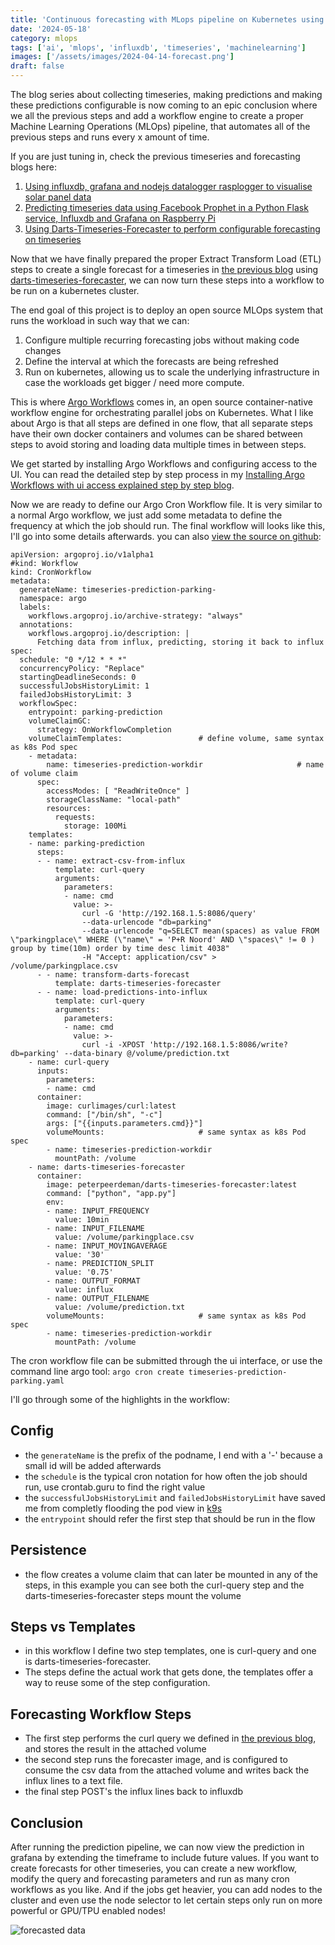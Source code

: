 ```yaml
---
title: 'Continuous forecasting with MLops pipeline on Kubernetes using Argo workflows, Influx and Darts'
date: '2024-05-18'
category: mlops
tags: ['ai', 'mlops', 'influxdb', 'timeseries', 'machinelearning']
images: ['/assets/images/2024-04-14-forecast.png']
draft: false
---
```


The blog series about collecting timeseries, making predictions and making these predictions configurable is now coming to an epic conclusion where we all the previous steps and add a workflow engine to create a proper Machine Learning Operations (MLOps) pipeline, that automates all of the previous steps and runs every x amount of time.

If you are just tuning in, check the previous timeseries and forecasting blogs here:

1) [Using influxdb, grafana and nodejs datalogger rasplogger to visualise solar panel data](./using-influxdb-grafana-and-nodejs-datalogger-to-visualise-solar-panel-data)
2) [Predicting timeseries data using Facebook Prophet in a Python Flask service, Influxdb and Grafana on Raspberry Pi](./predicting-timeseries-data-using-facebook-prophet-in-a-python-flask-service-influxdb-and-grafana-on-raspberry-pi)
3) [Using Darts-Timeseries-Forecaster to perform configurable forecasting on timeseries](./using-darts-timeseries-forecaster-to-perform-configurable-forecasting-on-timeseries)

Now that we have finally prepared the proper Extract Transform Load (ETL) steps to create a single forecast for a timeseries in [the previous blog](./using-darts-timeseries-forecaster-to-perform-configurable-forecasting-on-timeseries) using [darts-timeseries-forecaster](https://github.com/peterpeerdeman/darts-timeseries-forecaster), we can now turn these steps into a workflow to be run on a kubernetes cluster.

The end goal of this project is to deploy an open source MLOps system that runs the workload in such way that we can:

1) Configure multiple recurring forecasting jobs without making code changes
2) Define the interval at which the forecasts are being refreshed
3) Run on kubernetes, allowing us to scale the underlying infrastructure in case the workloads get bigger / need more compute.

This is where [Argo Workflows](https://argoproj.github.io/workflows/) comes in, an open source container-native workflow engine for orchestrating parallel jobs on Kubernetes. What I like about Argo is that all steps are defined in one flow, that all separate steps have their own docker containers and volumes can be shared between steps to avoid storing and loading data multiple times in between steps.

We get started by installing Argo Workflows and configuring access to the UI. You can read the detailed step by step process in my [Installing Argo Workflows with ui access explained step by step blog](./installing-argo-workflows-with-ui-access-step-by-step).

Now we are ready to define our Argo Cron Workflow file. It is very similar to a normal Argo workflow, we just add some metadata to define the frequency at which the job should run. The final workflow will looks like this, I'll go into some details afterwards. you can also [view the source on github](https://github.com/peterpeerdeman/argo-influx-prediction-workflow/blob/master/timeseries-prediction-parking.yaml):

```
apiVersion: argoproj.io/v1alpha1
#kind: Workflow
kind: CronWorkflow
metadata:
  generateName: timeseries-prediction-parking-
  namespace: argo
  labels:
    workflows.argoproj.io/archive-strategy: "always"
  annotations:
    workflows.argoproj.io/description: |
      Fetching data from influx, predicting, storing it back to influx
spec:
  schedule: "0 */12 * * *"
  concurrencyPolicy: "Replace"
  startingDeadlineSeconds: 0
  successfulJobsHistoryLimit: 1
  failedJobsHistoryLimit: 3
  workflowSpec:
    entrypoint: parking-prediction
    volumeClaimGC:
      strategy: OnWorkflowCompletion
    volumeClaimTemplates:                 # define volume, same syntax as k8s Pod spec
    - metadata:
        name: timeseries-prediction-workdir                     # name of volume claim
      spec:
        accessModes: [ "ReadWriteOnce" ]
        storageClassName: "local-path"
        resources:
          requests:
            storage: 100Mi
    templates:
    - name: parking-prediction
      steps:
      - - name: extract-csv-from-influx
          template: curl-query
          arguments:
            parameters:
            - name: cmd
              value: >-
                curl -G 'http://192.168.1.5:8086/query'
                --data-urlencode "db=parking"
                --data-urlencode "q=SELECT mean(spaces) as value FROM \"parkingplace\" WHERE (\"name\" = 'P+R Noord' AND \"spaces\" != 0 ) group by time(10m) order by time desc limit 4038"
                -H "Accept: application/csv" > /volume/parkingplace.csv
      - - name: transform-darts-forecast
          template: darts-timeseries-forecaster
      - - name: load-predictions-into-influx
          template: curl-query
          arguments:
            parameters:
            - name: cmd
              value: >-
                curl -i -XPOST 'http://192.168.1.5:8086/write?db=parking' --data-binary @/volume/prediction.txt
    - name: curl-query
      inputs:
        parameters:
        - name: cmd
      container:
        image: curlimages/curl:latest
        command: ["/bin/sh", "-c"]
        args: ["{{inputs.parameters.cmd}}"]
        volumeMounts:                     # same syntax as k8s Pod spec
        - name: timeseries-prediction-workdir
          mountPath: /volume
    - name: darts-timeseries-forecaster
      container:
        image: peterpeerdeman/darts-timeseries-forecaster:latest
        command: ["python", "app.py"]
        env:
        - name: INPUT_FREQUENCY
          value: 10min
        - name: INPUT_FILENAME
          value: /volume/parkingplace.csv
        - name: INPUT_MOVINGAVERAGE
          value: '30'
        - name: PREDICTION_SPLIT
          value: '0.75'
        - name: OUTPUT_FORMAT
          value: influx
        - name: OUTPUT_FILENAME
          value: /volume/prediction.txt
        volumeMounts:                     # same syntax as k8s Pod spec
        - name: timeseries-prediction-workdir
          mountPath: /volume
```

The cron workflow file can be submitted through the ui interface, or use the command line argo tool: `argo cron create timeseries-prediction-parking.yaml`

I'll go through some of the highlights in the workflow:

## Config 

- the `generateName` is the prefix of the podname, I end with a '-' because a small id will be added afterwards
- the `schedule` is the typical cron notation for how often the job should run, use crontab.guru to find the right value
- the `successfulJobsHistoryLimit` and `failedJobsHistoryLimit` have saved me from completly flooding the pod view in [k9s](./using-the-k9s-cli-tool-to-get-a-clear-overview-and-quick-acces-to-anything-on-your-cluster)
- the `entrypoint` should refer the first step that should be run in the flow

## Persistence

- the flow creates a volume claim that can later be mounted in any of the steps, in this example you can see both the curl-query step and the darts-timeseries-forecaster steps mount the volume

## Steps vs Templates

- in this workflow I define two step templates, one is curl-query and one is darts-timeseries-forecaster. 
- The steps define the actual work that gets done, the templates offer a way to reuse some of the step configuration.

## Forecasting Workflow Steps

- The first step performs the curl query we defined in [the previous blog](./using-darts-timeseries-forecaster-to-perform-configurable-forecasting-on-timeseries), and stores the result in the attached volume
- the second step runs the forecaster image, and is configured to consume the csv data from the attached volume and writes back the influx lines to a text file.
- the final step POST's the influx lines back to influxdb

## Conclusion

After running the prediction pipeline, we can now view the prediction in grafana by extending the timeframe to include future values. If you want to create forecasts for other timeseries, you can create a new workflow, modify the query and forecasting parameters and run as many cron workflows as you like. And if the jobs get heavier, you can add nodes to the cluster and even use the node selector to let certain steps only run on more powerful or GPU/TPU enabled nodes!

![forecasted data](../assets/images/2024-04-14-forecast.png)

